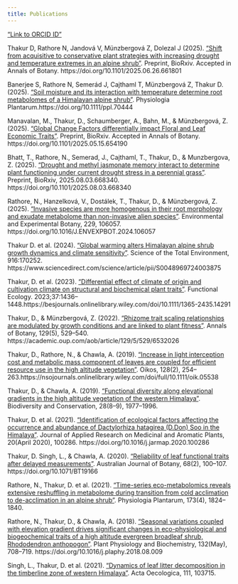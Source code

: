 ```yaml
---
title: Publications
---
```

["Link to ORCID ID"](https://orcid.org/0000-0002-4610-5444)


Thakur D, Rathore N, Jandová V, Münzbergová Z, Dolezal J (2025). ["Shift from acquisitive to conservative plant strategies with increasing drought and temperature extremes in an alpine shrub"](https://doi.org/10.1101/2025.06.26.661801). Preprint, BioRxiv. Accepted in Annals of Botany. https://doi.org/10.1101/2025.06.26.661801

Banerjee S, Rathore N, Semerád J, Cajthaml T, Münzbergová Z, Thakur D. (2025). ["Soil moisture and its interaction with temperature determine root metabolomes of a Himalayan alpine shrub"](https://doi.org/10.1111/ppl.70444). Physiologia Plantarum.https://doi.org/10.1111/ppl.70444

Manavalan, M., Thakur, D., Schaumberger, A., Bahn, M., & Münzbergová, Z. (2025). ["Global Change Factors differentially impact Floral and Leaf Economic Traits"](https://doi.org/10.1101/2025.05.15.654190). Preprint, BioRxiv. Accepted in Annals of Botany. https://doi.org/10.1101/2025.05.15.654190

Bhatt, T., Rathore, N., Semerad, J., Cajthaml, T., Thakur, D., & Munzbergova, Z. (2025). ["Drought and methyl jasmonate memory interact to determine plant functioning under current drought stress in a perennial grass"](https://doi.org/10.1101/2025.08.03.668340). Preprint, BioRxiv, 2025.08.03.668340. https://doi.org/10.1101/2025.08.03.668340

Rathore, N., Hanzelková, V., Dostálek, T., Thakur, D., & Münzbergová, Z. (2025). ["Invasive species are more homogenous in their root morphology and exudate metabolome than non-invasive alien species"](https://doi.org/10.1016/J.ENVEXPBOT.2024.106057). Environmental and Experimental Botany, 229, 106057. https://doi.org/10.1016/J.ENVEXPBOT.2024.106057

Thakur D. et al. (2024). ["Global warming alters Himalayan alpine shrub growth dynamics and climate sensitivity"](https://www.sciencedirect.com/science/article/pii/S0048969724003875). Science of the Total Environment, 916:170252.  https://www.sciencedirect.com/science/article/pii/S0048969724003875

Thakur, D. et al. (2023). ["Differential effect of climate of origin and cultivation climate on structural and biochemical plant traits"](https://besjournals.onlinelibrary.wiley.com/doi/10.1111/1365-2435.14291). Functional Ecology. 2023;37:1436–1448.https://besjournals.onlinelibrary.wiley.com/doi/10.1111/1365-2435.14291
	
Thakur, D., & Münzbergová, Z. (2022). ["Rhizome trait scaling relationships are modulated by growth conditions and are linked to plant fitness"](https://academic.oup.com/aob/article/129/5/529/6532026). Annals of Botany, 129(5), 529–540. https://academic.oup.com/aob/article/129/5/529/6532026
	
Thakur, D., Rathore, N., & Chawla, A. (2019). ["Increase in light interception cost and metabolic mass component of leaves are coupled for efficient resource use in the high altitude vegetation"](https://nsojournals.onlinelibrary.wiley.com/doi/full/10.1111/oik.05538). Oikos, 128(2), 254–263.https://nsojournals.onlinelibrary.wiley.com/doi/full/10.1111/oik.05538 
	
Thakur, D., & Chawla, A. (2019). ["Functional diversity along elevational gradients in the high altitude vegetation of the western Himalaya"](https://link.springer.com/article/10.1007/s10531-019-01728-5). Biodiversity and Conservation, 28(8–9), 1977–1996. 
	
Thakur, D. et al. (2021). ["Identification of ecological factors affecting the occurrence and abundance of Dactylorhiza hatagirea (D.Don) Soo in the Himalaya"](https://doi.org/10.1016/j.jarmap.2020.100286). Journal of Applied Research on Medicinal and Aromatic Plants, 20(April 2020), 100286. https://doi.org/10.1016/j.jarmap.2020.100286
	
Thakur, D. Singh, L., & Chawla, A. (2020). ["Reliability of leaf functional traits after delayed measurements"](https://doi.org/10.1071/BT19166). Australian Journal of Botany, 68(2), 100–107. https://doi.org/10.1071/BT19166
	
Rathore, N., Thakur, D. et al. (2021). ["Time-series eco-metabolomics reveals extensive reshuffling in metabolome during transition from cold acclimation to de-acclimation in an alpine shrub"](https://doi.org/10.1111/ppl.13524). Physiologia Plantarum, 173(4), 1824–1840. 
	
Rathore, N., Thakur, D., & Chawla, A. (2018). ["Seasonal variations coupled with elevation gradient drives significant changes in eco-physiological and biogeochemical traits of a high altitude evergreen broadleaf shrub, Rhododendron anthopogon"](https://doi.org/10.1016/j.plaphy.2018.08.009). Plant Physiology and Biochemistry, 132(May), 708–719. https://doi.org/10.1016/j.plaphy.2018.08.009
	
Singh, L., Thakur, D. et al. (2021). ["Dynamics of leaf litter decomposition in the timberline zone of western Himalaya"](https://doi.org/10.1016/j.actao.2021.103715). Acta Oecologica, 111, 103715.


